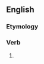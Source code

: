 ==English==

===Etymology===
{{suffix|dig|eth|lang=en}}

===Verb===
{{en-verb form}}

# {{en-archaic third-person singular of|dig}}